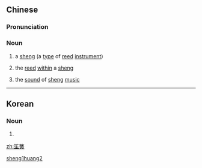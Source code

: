 ==Chinese==
{{zh-forms}}

===Pronunciation===
{{zh-pron
|m=shēnghuáng
|cat=n
}}

===Noun===
{{zh-noun}}

# {{lb|zh|archaic}} a [[w:Sheng (instrument)|sheng]] (a [[type]] of [[reed]] [[instrument]])
# {{lb|zh|archaic}} the [[reed]] [[within]] a [[w:Sheng (instrument)|sheng]]
# {{lb|zh|archaic}} the [[sound]] of [[w:Sheng (instrument)|sheng]] [[music]]

[[Category:Mandarin archaic terms|sheng1huang2]]

----

==Korean==
{{ko-hanjatab}}

===Noun===
{{ko-noun|rv=saenghwang|hangeul=생황}}

# {{hanja form of|생황|saenghwang}}

[[zh:笙簧]]
